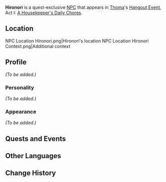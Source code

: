 {{Meta
<!-- REMOVE THIS TEMPLATE AFTER ADDING MISSING INFO -->
|missing_NPC_profile  = yes
}}
{{Character Infobox
|image            = NPC Hironori.png
|voiceEN          = 
|voiceCN          = 
|voiceJP          = 
|voiceKR          = 
|region           = Inazuma
|affiliation      = 
|title            = Ore Merchant
|type             = Quest NPC
}}
'''Hironori''' is a quest-exclusive [[NPC]] that appears in [[Thoma]]'s [[Hangout Event]], Act I: [[A Housekeeper's Daily Chores]].

==Location==
<gallery hideaddbutton="true" captionalign="center">
NPC Location Hironori.png|Hironori's location
NPC Location Hironori Context.png|Additional context
</gallery>

==Profile==
<!--detailed story/lore information goes here-->
''(To be added.)''

===Personality===
''(To be added.)''

===Appearance===
''(To be added.)''

==Quests and Events==
{{Quest Appearances}}

==Other Languages==
{{Other Languages|default_hidden = 1
|en      = Hironori
|zhs     = 宽则
|zhs_rm  = Kuānzé
|zht     = 寬則
|zht_rm  = Kuānzé
|ja      = 寛則
|ja_rm   = Hironori
|ko      = 히로노리
|ko_rm   = Hironori
|es      = Hironori
|fr      = Hironori
|ru      = Хиронори
|th      = Hironori
|vi      = Hironori
|de      = Hironori
|id      = Hironori
|pt      = Hironori
}}

==Change History==
{{Change History|2.2}}
<!--
==References==
{{Reflist}}-->